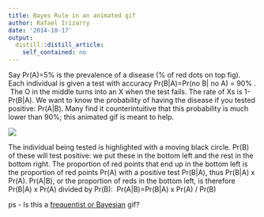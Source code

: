 ```yaml
---
title: Bayes Rule in an animated gif
author: Rafael Irizarry
date: '2014-10-17'
output:
  distill::distill_article:
    self_contained: no
---
```


Say Pr(A)=5% is the prevalence of a disease (% of red dots on top fig). Each individual is given a test with accuracy Pr(B|A)=Pr(no B| no A) = 90% .  The O in the middle turns into an X when the test fails. The rate of Xs is 1-Pr(B|A). We want to know the probability of having the disease if you tested positive: Pr(A|B). Many find it counterintuitive that this probability is much lower than 90%; this animated gif is meant to help.

![](https://raw.githubusercontent.com/simplystats/simplystats.github.io/master/_images/bayes.gif)

The individual being tested is highlighted with a moving black circle. Pr(B) of these will test positive: we put these in the bottom left and the rest in the bottom right. The proportion of red points that end up in the bottom left is the proportion of red points Pr(A) with a positive test Pr(B|A), thus Pr(B|A) x Pr(A). Pr(A|B), or the proportion of reds in the bottom left, is therefore Pr(B|A) x Pr(A) divided by Pr(B):  Pr(A|B)=Pr(B|A) x Pr(A) / Pr(B)

ps - Is this a [frequentist or Bayesian](http://simplystatistics.org/2014/10/13/as-an-applied-statistician-i-find-the-frequentists-versus-bayesians-debate-completely-inconsequential/) gif?
